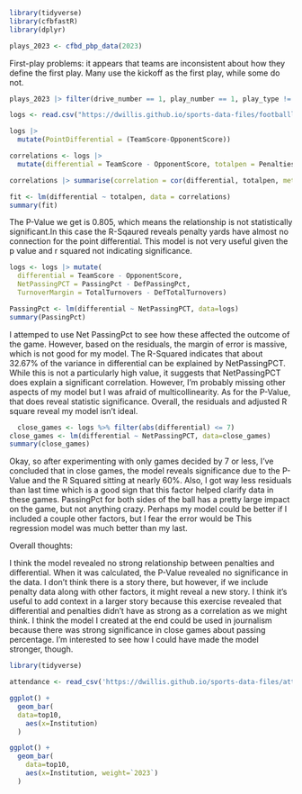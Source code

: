 ```r
library(tidyverse)
library(cfbfastR)
library(dplyr)

```


  


```r
plays_2023 <- cfbd_pbp_data(2023)
```

First-play problems: it appears that teams are inconsistent about how they define the first play. Many use the kickoff as the first play, while some do not.

```r
plays_2023 |> filter(drive_number == 1, play_number == 1, play_type != 'Kickoff') |> distinct(home, play_type)
```


```r
logs <- read.csv("https://dwillis.github.io/sports-data-files/footballlogs1123.csv") 
```

```r
logs |>
  mutate(PointDifferential = (TeamScore-OpponentScore))
```
```r
correlations <- logs |>
  mutate(differential = TeamScore - OpponentScore, totalpen = Penalties + DefPenalties)

correlations |> summarise(correlation = cor(differential, totalpen, method="pearson"))

fit <- lm(differential ~ totalpen, data = correlations)
summary(fit)
```
The P-Value we get is 0.805, which means the relationship is not statistically significant.In this case the R-Sqaured reveals penalty yards have almost no connection for the point differential. This model is not very useful given the p value and r squared not indicating significance. 

```r
logs <- logs |> mutate(
  differential = TeamScore - OpponentScore, 
  NetPassingPCT = PassingPct - DefPassingPct,
  TurnoverMargin = TotalTurnovers - DefTotalTurnovers)
```

```r
PassingPct <- lm(differential ~ NetPassingPCT, data=logs)
summary(PassingPct)
```

I attemped to use Net PassingPct to see how these affected the outcome of the game. However, based on the residuals, the margin of error is massive, which is not good for my model. The R-Squared  indicates that about 32.67% of the variance in differential can be explained by NetPassingPCT. While this is not a particularly high value, it suggests that NetPassingPCT does explain a significant correlation. However, I'm probably missing other aspects of my model but I was afraid of multicollinearity. As for the P-Value, that does reveal statistic significance. Overall, the residuals and adjusted R square reveal my model isn't ideal.

```r

  close_games <- logs %>% filter(abs(differential) <= 7)
close_games <- lm(differential ~ NetPassingPCT, data=close_games)
summary(close_games)

```

Okay, so after experimenting with only games decided by 7 or less, I've concluded that in close games, the model reveals significance due to the P-Value and the R Squared sitting at nearly 60%. Also, I got way less residuals than last time which is a good sign that this factor helped clarify data in these games. PassingPct for both sides of the ball has a pretty large impact on the game, but not anything crazy. Perhaps my model could be better if I included a couple other factors, but I fear the error would be  This regression model was much better than my last.


Overall thoughts:

I think the model revealed no strong relationship between penalties and differential. When it was calculated, the P-Value revealed no significance in the data. I don't think there is a story there, but however, if we include penalty data along with other factors, it might reveal a new story. I think it's useful to add context in a larger story because this exercise revealed that differential and penalties didn't have as strong as a correlation as we might think. I think the model I created at the end could be used in journalism because there was strong significance in close games about passing percentage. I'm interested to see how I could have made the model stronger, though.

```r
library(tidyverse)
```
```r
attendance <- read_csv('https://dwillis.github.io/sports-data-files/attendance.csv')
```



```r
ggplot() + 
  geom_bar(
  data=top10, 
    aes(x=Institution)
  )
```

```r
ggplot() + 
  geom_bar(
    data=top10, 
    aes(x=Institution, weight=`2023`)
  )
```


```r
```


